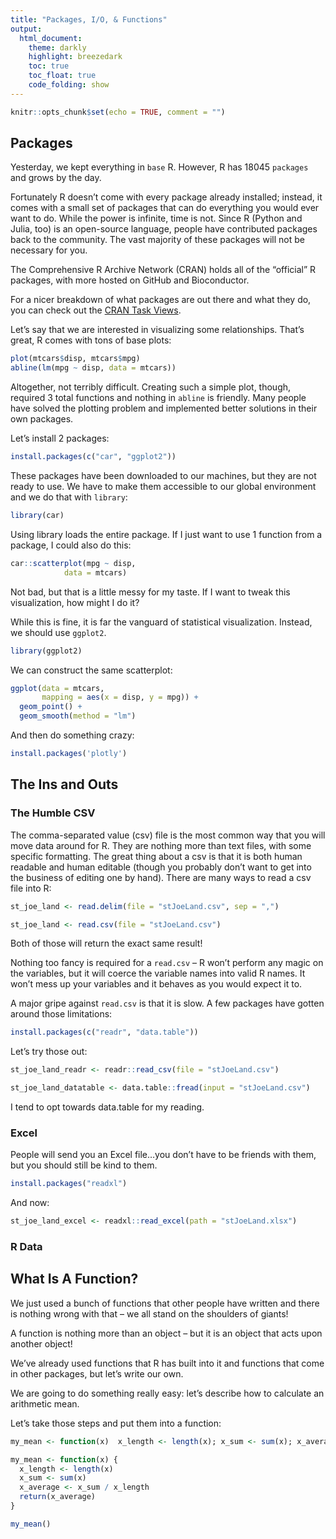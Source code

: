 ```yaml
---
title: "Packages, I/O, & Functions"
output:
  html_document:
    theme: darkly
    highlight: breezedark
    toc: true
    toc_float: true
    code_folding: show
---
```


```r
knitr::opts_chunk$set(echo = TRUE, comment = "")
```

## Packages

Yesterday, we kept everything in `base` R. However, R has 18045 `packages` and grows by the day. 

Fortunately R doesn't come with every package already installed; instead, it comes with a small set of packages that can do everything you would ever want to do. While the power is infinite, time is not. Since R (Python and Julia, too) is an open-source language, people have contributed packages back to the community. The vast majority of these packages will not be necessary for you.

The Comprehensive R Archive Network (CRAN) holds all of the "official" R packages, with more hosted on GitHub and Bioconductor. 

For a nicer breakdown of what packages are out there and what they do, you can check out the <a href="https://cloud.r-project.org/web/views/">CRAN Task Views</a>.

Let's say that we are interested in visualizing some relationships. That's great, R comes with tons of base plots:

```r
plot(mtcars$disp, mtcars$mpg)
abline(lm(mpg ~ disp, data = mtcars))
```

Altogether, not terribly difficult. Creating such a simple plot, though, required 3 total functions and nothing in `abline` is friendly. Many people have solved the plotting problem and implemented better solutions in their own packages.

Let's install 2 packages:

```r
install.packages(c("car", "ggplot2"))
```

These packages have been downloaded to our machines, but they are not ready to use. We have to make them accessible to our global environment and we do that with `library`:

```r
library(car)
```

Using library loads the entire package. If I just want to use 1 function from a package, I could also do this:

```r
car::scatterplot(mpg ~ disp, 
            data = mtcars)
```

Not bad, but that is a little messy for my taste. If I want to tweak this visualization, how might I do it?

While this is fine, it is far the vanguard of statistical visualization. Instead, we should use `ggplot2`.

```r
library(ggplot2)
```

We can construct the same scatterplot:

```r
ggplot(data = mtcars, 
       mapping = aes(x = disp, y = mpg)) +
  geom_point() +
  geom_smooth(method = "lm")
```

And then do something crazy:

```r
install.packages('plotly')
```

## The Ins and Outs

### The Humble CSV

The comma-separated value (csv) file is the most common way that you will move data around for R. They are nothing more than text files, with some specific formatting. The great thing about a csv is that it is both human readable and human editable (though you probably don't want to get into the business of editing one by hand). There are many ways to read a csv file into R:

```r
st_joe_land <- read.delim(file = "stJoeLand.csv", sep = ",")

st_joe_land <- read.csv(file = "stJoeLand.csv")
```

Both of those will return the exact same result!

Nothing too fancy is required for a `read.csv` -- R won't perform any magic on the variables, but it will coerce the variable names into valid R names. It won't mess up your variables and it behaves as you would expect it to.

A major gripe against `read.csv` is that it is slow. A few packages have gotten around those limitations:

```r
install.packages(c("readr", "data.table"))
```

Let's try those out:

```r
st_joe_land_readr <- readr::read_csv(file = "stJoeLand.csv")

st_joe_land_datatable <- data.table::fread(input = "stJoeLand.csv")
```

I tend to opt towards data.table for my reading.

### Excel

People will send you an Excel file...you don't have to be friends with them, but you should still be kind to them.

```r
install.packages("readxl")
```

And now:

```r
st_joe_land_excel <- readxl::read_excel(path = "stJoeLand.xlsx")
```


### R Data


## What Is A Function?

We just used a bunch of functions that other people have written and there is nothing wrong with that -- we all stand on the shoulders of giants!

A function is nothing more than an object -- but it is an object that acts upon another object!

We've already used functions that R has built into it and functions that come in other packages, but let's write our own.

We are going to do something really easy: let's describe how to calculate an arithmetic mean.

Let's take those steps and put them into a function:

```r
my_mean <- function(x)  x_length <- length(x); x_sum <- sum(x); x_average <- x_sum / x_length; return(x_average)

my_mean <- function(x) {
  x_length <- length(x)
  x_sum <- sum(x)
  x_average <- x_sum / x_length
  return(x_average)
}

my_mean()
```

